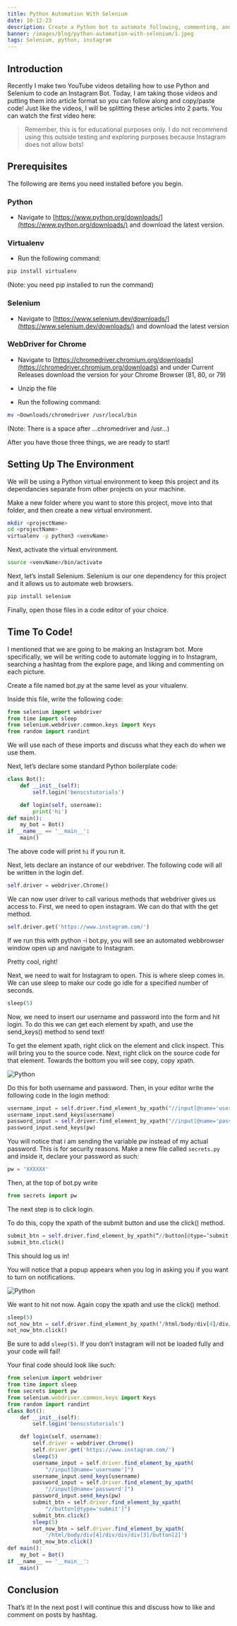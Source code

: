 ---
title: Python Automation With Selenium
date: 10-12-23
description: Create a Python bot to automate following, commenting, and liking on Instagram!
banner: /images/blog/python-automation-with-selenium/1.jpeg
tags: Selenium, python, instagram
---

## Introduction

Recently I make two YouTube videos detailing how to use Python and Selenium to code an Instagram Bot. Today, I am taking those videos and putting them into article format so you can follow along and copy/paste code! Just like the videos, I will be splitting these articles into 2 parts. You can watch the first video here:

> Remember, this is for educational purposes only. I do not recommend using this outside testing and exploring purposes because Instagram does not allow bots!

## Prerequisites

The following are items you need installed before you begin.

### Python

- Navigate to [https://www.python.org/downloads/](https://www.python.org/downloads/) and download the latest version.

### Virtualenv

- Run the following command:

```bash
pip install virtualenv
```

(Note: you need pip installed to run the command)

### Selenium

- Navigate to [https://www.selenium.dev/downloads/](https://www.selenium.dev/downloads/) and download the latest version

### WebDriver for Chrome

- Navigate to [https://chromedriver.chromium.org/downloads](https://chromedriver.chromium.org/downloads) and under Current Releases download the version for your Chrome Browser (81, 80, or 79)

- Unzip the file

- Run the following command:

```bash
mv ~Downloads/chromedriver /usr/local/bin
```

(Note: There is a space after …chromedriver and /usr…)

After you have those three things, we are ready to start!

## Setting Up The Environment

We will be using a Python virtual environment to keep this project and its dependancies separate from other projects on your machine.

Make a new folder where you want to store this project, move into that folder, and then create a new virtual environment.

```bash
mkdir <projectName>
cd <projectName>
virtualenv -p python3 <venvName>
```

Next, activate the virtual environment.

```bash
source <venvName>/bin/activate
```

Next, let’s install Selenium. Selenium is our one dependency for this project and it allows us to automate web browsers.

```bash
pip install selenium
```

Finally, open those files in a code editor of your choice.

## Time To Code!

I mentioned that we are going to be making an Instagram bot. More specifically, we will be writing code to automate logging in to Instagram, searching a hashtag from the explore page, and liking and commenting on each picture.

Create a file named bot.py at the same level as your vitualenv.

Inside this file, write the following code:

```python
from selenium import webdriver
from time import sleep
from selenium.webdriver.common.keys import Keys
from random import randint
```

We will use each of these imports and discuss what they each do when we use them.

Next, let’s declare some standard Python boilerplate code:

```python
class Bot():
    def __init__(self):
        self.login('benscstutorials')

    def login(self, username):
        print('hi')
def main():
    my_bot = Bot()
if __name__ == '__main__':
    main()
```

The above code will print `hi` if you run it.

Next, lets declare an instance of our webdriver. The following code will all be written in the login def.

```python
self.driver = webdriver.Chrome()
```

We can now user driver to call various methods that webdriver gives us access to. First, we need to open instagram. We can do that with the get method.

```python
self.driver.get('https://www.instagram.com/')
```

If we run this with python -i bot.py, you will see an automated webbrowser window open up and navigate to Instagram.

Pretty cool, right!

Next, we need to wait for Instagram to open. This is where sleep comes in. We can use sleep to make our code go idle for a specified number of seconds.

```python
sleep(5)
```

Now, we need to insert our username and password into the form and hit login. To do this we can get each element by xpath, and use the send_keys() method to send text!

To get the element xpath, right click on the element and click inspect. This will bring you to the source code. Next, right click on the source code for that element. Towards the bottom you will see copy, copy xpath.

![Python](/images/blog/python-automation-with-selenium/2.png)

Do this for both username and password. Then, in your editor write the following code in the login method:

```python
username_input = self.driver.find_element_by_xpath("//input[@name='username']")
username_input.send_keys(username)
password_input = self.driver.find_element_by_xpath("//input[@name='password']")
password_input.send_keys(pw)
```

You will notice that i am sending the variable pw instead of my actual password. This is for security reasons. Make a new file called `secrets.py` and inside it, declare your password as such:

```python:secrets.py
pw = 'XXXXXX'
```

Then, at the top of bot.py write

```python:bot.py
from secrets import pw
```

The next step is to click login.

To do this, copy the xpath of the submit button and use the click() method.

```python
submit_btn = self.driver.find_element_by_xpath(“//button[@type=’submit’]”)
submit_btn.click()
```

This should log us in!

You will notice that a popup appears when you log in asking you if you want to turn on notifications.

![Python](/images/blog/python-automation-with-selenium/3.png)

We want to hit not now. Again copy the xpath and use the click() method.

```python
sleep(5)
not_now_btn = self.driver.find_element_by_xpath(‘/html/body/div[4]/div/div/div[3]/button[2]’)
not_now_btn.click()
```

Be sure to add `sleep(5)`. If you don’t instagram will not be loaded fully and your code will fail!

Your final code should look like such:

```javascript
from selenium import webdriver
from time import sleep
from secrets import pw
from selenium.webdriver.common.keys import Keys
from random import randint
class Bot():
    def __init__(self):
        self.login('benscstutorials')

    def login(self, username):
        self.driver = webdriver.Chrome()
        self.driver.get('https://www.instagram.com/')
        sleep(5)
        username_input = self.driver.find_element_by_xpath(
            "//input[@name='username']")
        username_input.send_keys(username)
        password_input = self.driver.find_element_by_xpath(
            "//input[@name='password']")
        password_input.send_keys(pw)
        submit_btn = self.driver.find_element_by_xpath(
            "//button[@type='submit']")
        submit_btn.click()
        sleep(5)
        not_now_btn = self.driver.find_element_by_xpath(
            '/html/body/div[4]/div/div/div[3]/button[2]')
        not_now_btn.click()
def main():
    my_bot = Bot()
if __name__ == '__main__':
    main()
```

## Conclusion

That’s it! In the next post I will continue this and discuss how to like and comment on posts by hashtag.
